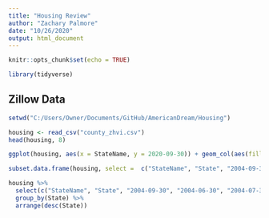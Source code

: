 ```yaml
---
title: "Housing Review"
author: "Zachary Palmore"
date: "10/26/2020"
output: html_document
---
```


```r
knitr::opts_chunk$set(echo = TRUE)
```

```r
library(tidyverse)
```


## Zillow Data


```r
setwd("C:/Users/Owner/Documents/GitHub/AmericanDream/Housing")
```


```r
housing <- read_csv("county_zhvi.csv")
head(housing, 8)
```


```r
ggplot(housing, aes(x = StateName, y = 2020-09-30)) + geom_col(aes(fill = StateName)) + coord_flip() + theme(legend.position = "none")
```



```r
subset.data.frame(housing, select =  c("StateName", "State", "2004-09-30", "2004-06-30", "2004-07-31"))

housing %>%
  select(c("StateName", "State", "2004-09-30", "2004-06-30", "2004-07-31")) %>%
  group_by(State) %>% 
  arrange(desc(State))
```

